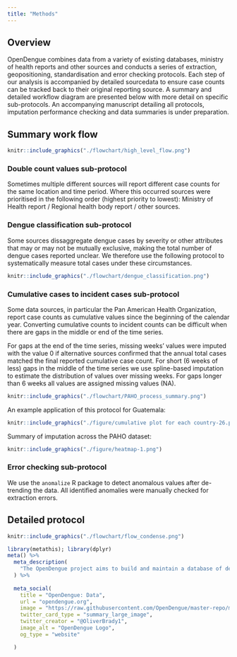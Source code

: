 ```yaml
---
title: "Methods"
---
```


## Overview
OpenDengue combines data from a variety of existing databases, ministry of health reports and other sources and conducts a series of extraction, geopositioning, standardisation and error checking protocols. Each step of our analysis is accompanied by detailed sourcedata to ensure case counts can be tracked back to their original reporting source. A summary and detailed workflow diagram are presented below with more detail on specific sub-protocols. An accompanying manuscript detailing all protocols, imputation performance checking and data summaries is under preparation.

## Summary work flow
```r

knitr::include_graphics("./flowchart/high_level_flow.png")


```

### Double count values sub-protocol
Sometimes multiple different sources will report different case counts for the same location and time period. Where this occurred sources were prioritised in the following order (highest priority to lowest): Ministry of Health report / Regional health body report / other sources.

### Dengue classification sub-protocol
Some sources dissaggregate dengue cases by severity or other attributes that may or may not be mutually exclusive, making the total number of dengue cases reported unclear. We therefore use the following protocol to systematically measure total cases under these circumstances.

```r
knitr::include_graphics("./flowchart/dengue_classification.png")

```

### Cumulative cases to incident cases sub-protocol
Some data sources, in particular the Pan American Health Organization, report case counts as cumulative values since the beginning of the calendar year. Converting cumulative counts to incident counts can be difficult when there are gaps in the middle or end of the time series.

For gaps at the end of the time series, missing weeks' values were imputed with the value 0 if alternative sources confirmed that the annual total cases matched the final reported cumulative case count. For short (6 weeks of less) gaps in the middle of the time series we use spline-based imputation to estimate the distribution of values over missing weeks. For gaps longer than 6 weeks all values are assigned missing values (NA).

```r
knitr::include_graphics("./flowchart/PAHO_process_summary.png")
```

An example application of this protocol for Guatemala:

```r
knitr::include_graphics("./figure/cumulative plot for each country-26.png")
```
Summary of imputation across the PAHO dataset:

```r
knitr::include_graphics("./figure/heatmap-1.png")
```

### Error checking sub-protocol
We use the `anomalize` R package to detect anomalous values after de-trending the data. All identified anomalies were manually checked for extraction errors.

## Detailed protocol
```r
knitr::include_graphics("./flowchart/flow_condense.png")

```


```r
library(metathis); library(dplyr)
meta() %>%
  meta_description(
    "The OpenDengue project aims to build and maintain a database of dengue case counts for every dengue-affected country worldwide since 1990 or earlier. We collate data from a range of publicly available sources including ministry of health websites, peer-reviewed publications and other disease databases."
  ) %>% 
  
  meta_social(
    title = "OpenDengue: Data",
    url = "opendengue.org",
    image = "https://raw.githubusercontent.com/OpenDengue/master-repo/main/docs/logo/thumbnail.png",
    twitter_card_type = "summary_large_image",
    twitter_creator = "@OliverBrady1",
    image_alt = "OpenDengue Logo",
    og_type = "website"

  )
```